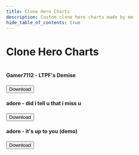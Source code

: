 ```yaml
---
title: Clone Hero Charts
description: Custom clone hero charts made by me
hide_table_of_contents: true
---
```


# Clone Hero Charts

<div class='container'>
  <div class="row">
    <div class="col">
      <div class="card-demo">
        <div class="card shadow--tl">
          <div class="card__image">
            <img
              src="https://i.imgur.com/LpqYHmm.png"
              alt=""
              title="Logo Title Text 1" />
          </div>
          <div class="card__body">
            <h4>Gamer7112 - LTPF's Demise</h4>
          </div>
          <div class="card__footer">
            <a href='https://charts.cdn.supitstom.net/Gamer7112/LTPFs_Demise.zip'><button class="button button--primary button--block">Download</button></a>
          </div>
        </div>
      </div>
    </div>
    <div class="col">
      <div class="card-demo">
        <div class="card shadow--tl">
          <div class="card__image">
            <img
              src="https://i.imgur.com/iOkQYrH.png"
              alt=""
              title="Logo Title Text 1" />
          </div>
          <div class="card__body">
            <h4>adore - did i tell u that i miss u</h4>
          </div>
          <div class="card__footer">
            <a href='https://charts.cdn.supitstom.net/Gamer7112/LTPFs_Demise.zip'><button class="button button--primary button--block">Download</button></a>
          </div>
        </div>
      </div>
    </div>
    <div class="col">
      <div class="card-demo">
        <div class="card shadow--tl">
          <div class="card__image">
            <img
              src="https://i.imgur.com/xqu6hDC.png"
              alt=""
              title="Logo Title Text 1" />
          </div>
          <div class="card__body">
            <h4>adore - it's up to you (demo)</h4>
          </div>
          <div class="card__footer">
            <a href='https://charts.cdn.supitstom.net/Gamer7112/LTPFs_Demise.zip'><button class="button button--primary button--block">Download</button></a>
          </div>
        </div>
      </div>
    </div>
  </div>
</div>